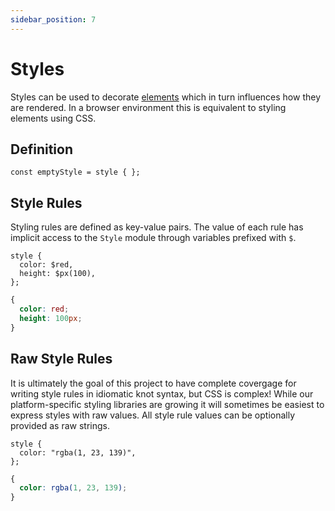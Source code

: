```yaml
---
sidebar_position: 7
---
```



# Styles

Styles can be used to decorate [elements](../element) which in turn influences how they are rendered.
In a browser environment this is equivalent to styling elements using CSS.

## Definition

```knot
const emptyStyle = style { };
```

## Style Rules

Styling rules are defined as key-value pairs. The value of each rule has implicit access to
the `Style` module through variables prefixed with `$`.

<Tabs>
<TabItem value="knot" label="Knot">

```knot
style {
  color: $red,
  height: $px(100),
};
```

</TabItem>
<TabItem value="css" label="CSS">

```css
{
  color: red;
  height: 100px;
}
```

</TabItem>
</Tabs>


## Raw Style Rules

It is ultimately the goal of this project to have complete covergage for writing style rules in
idiomatic knot syntax, but CSS is complex! While our platform-specific styling libraries are
growing it will sometimes be easiest to express styles with raw values.
All style rule values can be optionally provided as raw strings.

<Tabs>
<TabItem value="knot" label="Knot">

```knot
style {
  color: "rgba(1, 23, 139)",
};
```

</TabItem>
<TabItem value="css" label="CSS">

```css
{
  color: rgba(1, 23, 139);
}
```

</TabItem>
</Tabs>


